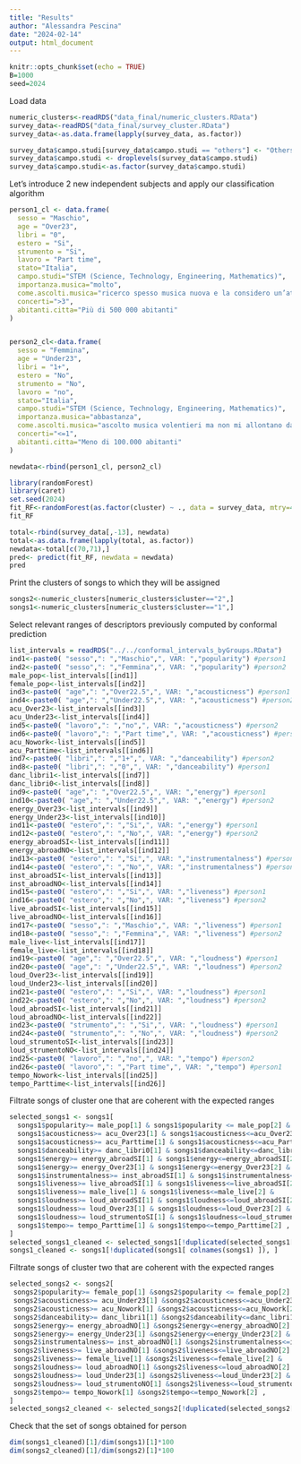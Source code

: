 ```yaml
---
title: "Results"
author: "Alessandra Pescina"
date: "2024-02-14"
output: html_document
---
```


```r
knitr::opts_chunk$set(echo = TRUE)
B=1000
seed=2024
```

Load data
```r
numeric_clusters<-readRDS("data_final/numeric_clusters.RData")
survey_data<-readRDS("data_final/survey_cluster.RData")
survey_data<-as.data.frame(lapply(survey_data, as.factor))

survey_data$campo.studi[survey_data$campo.studi == "others"] <- "Others"
survey_data$campo.studi <- droplevels(survey_data$campo.studi)
survey_data$campo.studi<-as.factor(survey_data$campo.studi)
```


Let's introduce 2 new independent subjects and apply our classification algorithm

```r
person1_cl <- data.frame(
  sesso = "Maschio",
  age = "Over23",
  libri = "0",
  estero = "Si",
  strumento = "Si",
  lavoro = "Part time",
  stato="Italia",
  campo.studi="STEM (Science, Technology, Engineering, Mathematics)",
  importanza.musica="molto",
  come.ascolti.musica="ricerco spesso musica nuova e la considero un’attività a sé",
  concerti=">3",
  abitanti.citta="Più di 500 000 abitanti"
)


person2_cl<-data.frame(
  sesso = "Femmina",
  age = "Under23",
  libri = "1+",
  estero = "No",
  strumento = "No",
  lavoro = "no",
  stato="Italia",
  campo.studi="STEM (Science, Technology, Engineering, Mathematics)",
  importanza.musica="abbastanza",
  come.ascolti.musica="ascolto musica volentieri ma non mi allontano dai miei gusti",
  concerti="<=1",
  abitanti.citta="Meno di 100.000 abitanti"
)

newdata<-rbind(person1_cl, person2_cl)
```


```r
library(randomForest)
library(caret)
set.seed(2024)
fit_RF<-randomForest(as.factor(cluster) ~ ., data = survey_data, mtry=4, ntree=5000, replace=T)
fit_RF
```


```r
total<-rbind(survey_data[,-13], newdata)
total<-as.data.frame(lapply(total, as.factor))
newdata<-total[c(70,71),]
pred<- predict(fit_RF, newdata = newdata)
pred
```

Print the clusters of songs to which they will be assigned
```r
songs2<-numeric_clusters[numeric_clusters$cluster=="2",]
songs1<-numeric_clusters[numeric_clusters$cluster=="1",]
```

Select relevant ranges of descriptors previously computed by conformal prediction

```r
list_intervals = readRDS("../../conformal_intervals_byGroups.RData")
ind1<-paste0( "sesso",": ","Maschio",", VAR: ","popularity") #person1
ind2<-paste0( "sesso",": ","Femmina",", VAR: ","popularity") #person2
male_pop<-list_intervals[[ind1]]
female_pop<-list_intervals[[ind2]]
ind3<-paste0( "age",": ","Over22.5",", VAR: ","acousticness") #person1
ind4<-paste0( "age",": ","Under22.5",", VAR: ","acousticness") #person2
acu_Over23<-list_intervals[[ind3]]
acu_Under23<-list_intervals[[ind4]] 
ind5<-paste0( "lavoro",": ","no",", VAR: ","acousticness") #person2
ind6<-paste0( "lavoro",": ","Part time",", VAR: ","acousticness") #person1
acu_Nowork<-list_intervals[[ind5]]
acu_Parttime<-list_intervals[[ind6]]
ind7<-paste0( "libri",": ","1+",", VAR: ","danceability") #person2
ind8<-paste0( "libri",": ","0",", VAR: ","danceability") #person1
danc_libri1<-list_intervals[[ind7]]
danc_libri0<-list_intervals[[ind8]]
ind9<-paste0( "age",": ","Over22.5",", VAR: ","energy") #person1
ind10<-paste0( "age",": ","Under22.5",", VAR: ","energy") #person2
energy_Over23<-list_intervals[[ind9]]
energy_Under23<-list_intervals[[ind10]]
ind11<-paste0( "estero",": ","Si",", VAR: ","energy") #person1
ind12<-paste0( "estero",": ","No",", VAR: ","energy") #person2
energy_abroadSI<-list_intervals[[ind11]]
energy_abroadNO<-list_intervals[[ind12]]
ind13<-paste0( "estero",": ","Si",", VAR: ","instrumentalness") #person1
ind14<-paste0( "estero",": ","No",", VAR: ","instrumentalness") #person2
inst_abroadSI<-list_intervals[[ind13]]
inst_abroadNO<-list_intervals[[ind14]]
ind15<-paste0( "estero",": ","Si",", VAR: ","liveness") #person1
ind16<-paste0( "estero",": ","No",", VAR: ","liveness") #person2
live_abroadSI<-list_intervals[[ind15]]
live_abroadNO<-list_intervals[[ind16]]
ind17<-paste0( "sesso",": ","Maschio",", VAR: ","liveness") #person1
ind18<-paste0( "sesso",": ","Femmina",", VAR: ","liveness") #person2
male_live<-list_intervals[[ind17]]
female_live<-list_intervals[[ind18]]
ind19<-paste0( "age",": ","Over22.5",", VAR: ","loudness") #person1
ind20<-paste0( "age",": ","Under22.5",", VAR: ","loudness") #person2
loud_Over23<-list_intervals[[ind19]]
loud_Under23<-list_intervals[[ind20]] 
ind21<-paste0( "estero",": ","Si",", VAR: ","loudness") #person1
ind22<-paste0( "estero",": ","No",", VAR: ","loudness") #person2
loud_abroadSI<-list_intervals[[ind21]]
loud_abroadNO<-list_intervals[[ind22]]
ind23<-paste0( "strumento",": ","Si",", VAR: ","loudness") #person1
ind24<-paste0( "strumento",": ","No",", VAR: ","loudness") #person2
loud_strumentoSI<-list_intervals[[ind23]]
loud_strumentoNO<-list_intervals[[ind24]]
ind25<-paste0( "lavoro",": ","no",", VAR: ","tempo") #person2
ind26<-paste0( "lavoro",": ","Part time",", VAR: ","tempo") #person1
tempo_Nowork<-list_intervals[[ind25]]
tempo_Parttime<-list_intervals[[ind26]]
```

Filtrate songs of cluster one that are coherent with the expected ranges

```r
selected_songs1 <- songs1[
  songs1$popularity>= male_pop[1] & songs1$popularity <= male_pop[2] &
  songs1$acousticness>= acu_Over23[1] & songs1$acousticness<=acu_Over23[2] &
  songs1$acousticness>= acu_Parttime[1] & songs1$acousticness<=acu_Parttime[2] &
  songs1$danceability>= danc_libri0[1] & songs1$danceability<=danc_libri0[2] &
  songs1$energy>= energy_abroadSI[1] & songs1$energy<=energy_abroadSI[2] &
  songs1$energy>= energy_Over23[1] & songs1$energy<=energy_Over23[2] &
  songs1$instrumentalness>= inst_abroadSI[1] & songs1$instrumentalness<=inst_abroadSI[2] &
  songs1$liveness>= live_abroadSI[1] & songs1$liveness<=live_abroadSI[2] &
  songs1$liveness>= male_live[1] & songs1$liveness<=male_live[2] &
  songs1$loudness>= loud_abroadSI[1] & songs1$loudness<=loud_abroadSI[2] &
  songs1$loudness>= loud_Over23[1] & songs1$loudness<=loud_Over23[2] &
  songs1$loudness>= loud_strumentoSI[1] & songs1$loudness<=loud_strumentoSI[2] &
  songs1$tempo>= tempo_Parttime[1] & songs1$tempo<=tempo_Parttime[2] ,
]
selected_songs1_cleaned <- selected_songs1[!duplicated(selected_songs1[ colnames(selected_songs1) ]), ]
songs1_cleaned <- songs1[!duplicated(songs1[ colnames(songs1) ]), ]
```


Filtrate songs of cluster two that are coherent with the expected ranges
```r
selected_songs2 <- songs2[
 songs2$popularity>= female_pop[1] &songs2$popularity <= female_pop[2] &
 songs2$acousticness>= acu_Under23[1] &songs2$acousticness<=acu_Under23[2] &
 songs2$acousticness>= acu_Nowork[1] &songs2$acousticness<=acu_Nowork[2] &
 songs2$danceability>= danc_libri1[1] &songs2$danceability<=danc_libri1[2] &
 songs2$energy>= energy_abroadNO[1] &songs2$energy<=energy_abroadNO[2] &
 songs2$energy>= energy_Under23[1] &songs2$energy<=energy_Under23[2] &  
 songs2$instrumentalness>= inst_abroadNO[1] &songs2$instrumentalness<=inst_abroadNO[2] &  
 songs2$liveness>= live_abroadNO[1] &songs2$liveness<=live_abroadNO[2] &  
 songs2$liveness>= female_live[1] &songs2$liveness<=female_live[2] &
 songs2$loudness>= loud_abroadNO[1] &songs2$liveness<=loud_abroadNO[2] &
 songs2$loudness>= loud_Under23[1] &songs2$liveness<=loud_Under23[2] & 
 songs2$loudness>= loud_strumentoNO[1] &songs2$liveness<=loud_strumentoNO[2] & 
 songs2$tempo>= tempo_Nowork[1] &songs2$tempo<=tempo_Nowork[2] ,
]
selected_songs2_cleaned <- selected_songs2[!duplicated(selected_songs2[ colnames(selected_songs2) ]), ]
```

Check that the set of songs obtained for person 
```r
dim(songs1_cleaned)[1]/dim(songs1)[1]*100
dim(songs2_cleaned)[1]/dim(songs2)[1]*100

```

